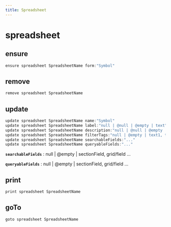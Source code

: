 ```yaml
---
title: Spreadsheet
---
```


# spreadsheet

## ensure

```js filename="Terminal" copy
ensure spreadsheet SpreadsheetName form:"Symbol"
```


## remove

```js filename="Terminal" copy
remove spreadsheet SpreadsheetName
```


## update

```js filename="Terminal" copy
update spreadsheet SpreadsheetName name:"Symbol"
update spreadsheet SpreadsheetName label:"null | @null | @empty | text"
update spreadsheet SpreadsheetName description:"null | @null | @empty | paragraph"
update spreadsheet SpreadsheetName filterTags:"null | @empty | text1, text2, ..."
update spreadsheet SpreadsheetName searchableFields:"..."
update spreadsheet SpreadsheetName queryableFields:"..."
```

**`searchableFields`**
 : null | @empty | sectionField, grid/field ...

**`queryableFields`**
 : null | @empty | sectionField, grid/field ...


## print

```js filename="Terminal" copy
print spreadsheet SpreadsheetName
```


## goTo


```js filename="Terminal" copy
goto spreadsheet SpreadsheetName
```

